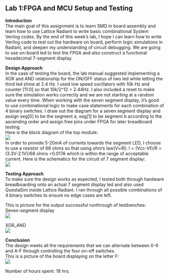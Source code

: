 

## Lab 1:FPGA and MCU Setup and Testing<br>
**Introduction**<br>
The main goal of this assignment is to learn SMD in board assembly and learn how to use Lattice Radiant to write basic combinational System Verilog codes. By the end of this week's lab, I hope I can learn how to write Verilog code to test out the hardware on board, perform logic simulations in Radiant, and deepen my understanding of circuit debugging.  We are going to use on-board led to test the FPGA and also construct a functional hexadecimal 7-segment display.<br>

**Design Approach**<br>
In the case of testing the board, the lab manual suggested implementing a XOR and AND relationship for the ON/OFF status of two led while letting the third led shine at 2.4 Hz. I used low speed oscillators with 10k Hz and counter [11:0] so that 10k/2^12 = 2.44Hz. I also included a reset to make sure the simulation works correctly and we are not starting at a random value every time.
When working with the seven segment display, it’s good to use combinational logic to make case statements for each combination of 4 binary switches. I draw out the diagram for a seven segment display and assign seg[0] to be the segment a, seg[1] to be segment b according to the ascending order and assign free pins under FPGA for later breadboard testing.<br>
Here is the block diagram of the top module:<br>
![](images\lab1blockdiagram.jpg)<br>
In order to provide 5-20mA of currents towards the segment LED, I choose to use a resistor of 68 ohms so that using ohm's law(V=iR): I = (Vcc-Vf)/R = (3.3V-2.1V)/68 ohms =0.017A which is within the range of acceptable current. Here is the schematics for the circuit of 7 segment display:<br>
![](images\lab1schematics.jpg)<br>

**Testing Approach**<br>
To make sure the design works as expected, I tested both through hardware breadboarding onto an actual 7 segment display led and also used QuestaSim inside Lattice Radiant. I ran through all possible combinations of 4 binary switches to ensure no edge cases are left.<br>

This is picture for the output successful runthrough of testbenches:<br>
Seven-segment display<br>
![](images\lab1sevendisplay.jpg)<br>

XOR_AND<br>
![](images\lab1blinkXORANDtb.jpg)<br>

**Conclusion**<br>
The design meets all the requirements that we can alternate between 0-9 and A-F through controlling the four on-off switches.<br>
This is a picture of the board displaying on the letter F:<br>
![](images\lab2physicalproduct.jpg)<br>

Number of hours spent: 18 hrs.
